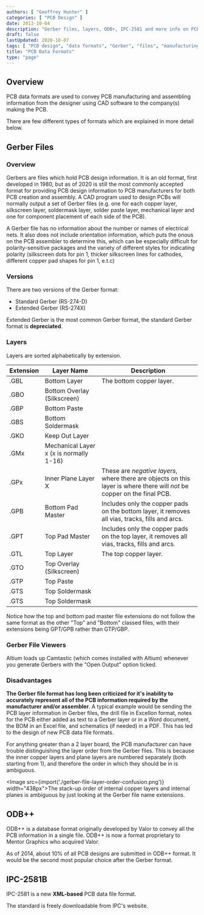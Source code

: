```yaml
---
authors: [ "Geoffrey Hunter" ]
categories: [ "PCB Design" ]
date: 2013-10-04
description: "Gerber files, layers, ODB+, IPC-2581 and more info on PCB data formats."
draft: false
lastUpdated: 2020-10-07
tags: [ "PCB design", "data formats", "Gerber", "files", "manufacturing", "RS-274-D", "RS-274X", "ODB++", "IPC-2581" ]
title: "PCB Data Formats"
type: "page"
---
```



## Overview

PCB data formats are used to convey PCB manufacturing and assembling information from the designer using CAD software to the company(s) making the PCB.

There are few different types of formats which are explained in more detail below.

## Gerber Files

### Overview

Gerbers are files which hold PCB design information. It is an old format, first developed in 1980, but as of 2020 is still the most commonly accepted format for providing PCB design information to PCB manufacturers for both PCB creation and assembly. A CAD program used to design PCBs will normally output a set of Gerber files (e.g. one for each copper layer, silkscreen layer, soldermask layer, solder paste layer, mechanical layer and one for component placement of each side of the PCB).

A Gerber file has no information about the number or names of electrical nets. It also does not include orientation information, which puts the onous on the PCB assembler to determine this, which can be especially difficult for polarity-sensitive packages and the variety of different styles for indicating polarity (silkscreen dots for pin 1, thicker silkscreen lines for cathodes, different copper pad shapes for pin 1, e.t.c)

### Versions

There are two versions of the Gerber format:

* Standard Gerber (RS-274-D)
* Extended Gerber (RS-274X)

Extended Gerber is the most common Gerber format, the standard Gerber format is **depreciated**. 

### Layers

Layers are sorted alphabetically by extension.

<table>
  <thead>
    <tr>
      <th>Extension</th>
      <th>Layer Name</th>
      <th>Description</th>
    </tr>
  </thead>
  <tbody>
    <tr>
      <td>.GBL</td>
      <td>Bottom Layer</td>
      <td> The bottom copper layer.</td>
    </tr>
    <tr>
      <td>.GBO</td>
      <td>Bottom Overlay (Silkscreen)</td>
      <td></td>
    </tr>
    <tr>
      <td>.GBP</td>
      <td>Bottom Paste</td>
      <td></td>
    </tr>
    <tr>
      <td>.GBS</td>
      <td>Bottom Soldermask</td>
      <td></td>
    </tr>
    <tr>
      <td>.GKO</td>
      <td>Keep Out Layer</td>
      <td></td>
    </tr>
    <tr>
      <td>.GMx</td>
      <td>Mechanical Layer x (x is normally 1-16)</td>
      <td></td>
    </tr>
    <tr>
      <td>.GPx</td>
      <td>Inner Plane Layer X</td>
      <td>These are <i>negative layers</i>, where there are objects on this layer is where there will <i>not</i> be copper on the final PCB.</td>
    </tr>
    <tr>
      <td>.GPB</td>
      <td>Bottom Pad Master</td>
      <td>Includes only the copper pads on the bottom layer, it removes all vias, tracks, fills and arcs.</td>
    </tr>
    <tr>
      <td>.GPT</td>
      <td>Top Pad Master</td>
      <td>Includes only the copper pads on the top layer, it removes all vias, tracks, fills and arcs.</td>
    </tr>
    <tr>
      <td>.GTL</td>
      <td>Top Layer</td>
      <td>The top copper layer.</td>
    </tr>
    <tr>
      <td>.GTO</td>
      <td>Top Overlay (Silkscreen)</td>
      <td></td>
    </tr>
    <tr>
      <td>.GTP</td>
      <td>Top Paste</td>
      <td></td>
    </tr>
    <tr>
      <td>.GTS</td>
      <td>Top Soldermask</td>
      <td></td>
    </tr>
    <tr>
      <td>.GTS</td>
      <td>Top Soldermask</td>
      <td></td>
    </tr>
  </tbody>
</table>

Notice how the top and bottom pad master file extensions do not follow the same format as the other "Top" and "Bottom" classed files, with their extensions being GPT/GPB rather than GTP/GBP.

### Gerber File Viewers

Altium loads up Camtastic (which comes installed with Altium) whenever you generate Gerbers with the "Open Output" option ticked.

### Disadvantages

**The Gerber file format has long been criticized for it's inability to accurately represent all of the PCB information required by the manufacturer and/or assembler**. A typical example would be sending the PCB layer information in Gerber files, the drill file in Excellon format, notes for the PCB either added as text to a Gerber layer or in a Word document, the BOM in an Excel file, and schematics (if needed) in a PDF. This has led to the design of new PCB data file formats.

For anything greater than a 2 layer board, the PCB manufacturer can have trouble distinguishing the layer order from the Gerber files. This is because the inner copper layers and plane layers are numbered separately (both starting from 1), and therefore the order in which they should be in is ambiguous.

<Image src={import('./gerber-file-layer-order-confusion.png')} width="438px">The stack-up order of internal copper layers and internal planes is ambiguous by just looking at the Gerber file name extensions.</Image>

## ODB++

ODB++ is a database format originally developed by Valor to convey all the PCB information in a single file. ODB++ is now a format proprietary to Mentor Graphics who acquired Valor.

As of 2014, about 10% of all PCB designs are submitted in ODB++ format. It would be the second most popular choice after the Gerber format.

## IPC-2581B

IPC-2581 is a new **XML-based** PCB data file format.

The standard is freely downloadable from IPC's website.
